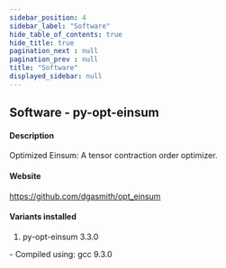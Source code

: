 ```yaml
---
sidebar_position: 4
sidebar_label: "Software"
hide_table_of_contents: true
hide_title: true
pagination_next : null
pagination_prev : null
title: "Software"
displayed_sidebar: null
---
```


## Software - py-opt-einsum


#### Description
Optimized Einsum: A tensor contraction order optimizer.

#### Website
https://github.com/dgasmith/opt_einsum

#### Variants installed
1. py-opt-einsum 3.3.0
<div class="ul-circle">
    - Compiled using: gcc 9.3.0
</div>

